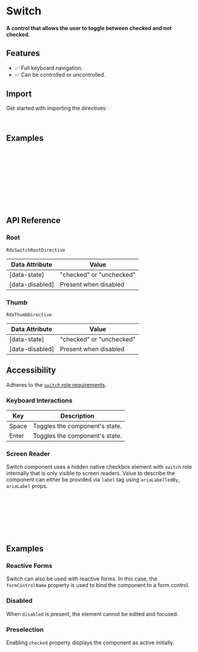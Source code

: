 
<Meta title="Primitives/Switch" />

# Switch

#### A control that allows the user to toggle between checked and not checked.

<Canvas sourceState="hidden" of={SwitchDirectiveStories.Default} />

## Features

- ✅ Full keyboard navigation.
- ✅ Can be controlled or uncontrolled.

## Import

Get started with importing the directives:

```typescript
import { RdxSwitchRootDirective, RdxSwitchThumbDirective, RdxSwitchInputDirective } from '@radix-ng/primitives/switch';
```

## Examples

```html
<label rdxLabel htmlFor="airplane-mode">Airplane mode</label>
<button id="airplane-mode" rdxSwitchRoot [(checked)]="checked">
  <span rdxSwitchThumb></span>
</button>
```

```html
<label rdxLabel htmlFor="airplane-mode">Airplane mode</label>
<button id="airplane-mode" rdxSwitchRoot [(checked)]="checked">
  <input rdxSwitchInput />
  <span rdxSwitchThumb></span>
</button>
```

## API Reference

### Root

`RdxSwitchRootDirective`
<ArgTypes of={RdxSwitchRootDirective} />

| Data Attribute  | Value                    |
|-----------------|--------------------------|
| [data-state]    | "checked" or "unchecked" |
| [data-disabled] | Present when disabled    |

### Thumb

`RdxThumbDirective`

| Data Attribute  | Value                    |
|-----------------|--------------------------|
| [data-state]    | "checked" or "unchecked" |
| [data-disabled] | Present when disabled    |

## Accessibility

Adheres to the [`switch` role requirements](https://www.w3.org/WAI/ARIA/apg/patterns/switch).

### Keyboard Interactions

| Key   | Description                    |
|-------|--------------------------------|
| Space | Toggles the component's state. |
| Enter | Toggles the component's state. |

### Screen Reader

Switch component uses a hidden native checkbox element with `switch` role internally that is only visible to screen readers.
Value to describe the component can either be provided via `label` tag using `ariaLabelledBy`, `ariaLabel` props.

```html
<label for="switch1">Remember Me</label>
<button rdxSwitchRoot id="switch1" ></button>

<span id="switch2">Remember Me</span>
<button rdxSwitchRoot ariaLabelledBy="switch2"></button>

<button rdxSwitchRoot ariaLabel="Remember Me"></button>
```


## Examples

### Reactive Forms

Switch can also be used with reactive forms. In this case, the `formControlName` property is used to bind the component to a form control.

<Canvas sourceState="hidden" of={SwitchDirectiveStories.ReactiveForm} />

### Disabled

When `disabled` is present, the element cannot be edited and focused.

<Canvas sourceState="hidden" of={SwitchDirectiveStories.Disabled} />

### Preselection

Enabling `checked` property displays the component as active initially.

<Canvas sourceState="hidden" of={SwitchDirectiveStories.Preselection} />
